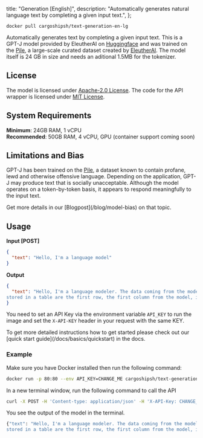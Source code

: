 
  title: "Generation [English]",
  description: "Automatically generates natural language text by completing a given input text.",
};

```
docker pull cargoshipsh/text-generation-en-lg
```

Automatically generates text by completing a given input text. This is a GPT-J model provided by EleutherAI on [Huggingface](EleutherAI/gpt-j-6B) and was trained on the [Pile](https://pile.eleuther.ai/), a large-scale curated dataset created by [EleutherAI](https://www.eleuther.ai/). The model itself is 24 GB in size and needs an aditional 1.5MB for the tokenizer.

## License

The model is licensed under [Apache-2.0 License](https://www.apache.org/licenses/LICENSE-2.0). The code for the API wrapper is licensed under [MIT License](https://opensource.org/license/mit/).

## System Requirements

**Minimum**: 24GB RAM, 1 vCPU<br/>
**Recommended**: 50GB RAM, 4 vCPU, GPU (container support coming soon)

## Limitations and Bias

GPT-J has been trained on the [Pile](https://pile.eleuther.ai/), a dataset known to contain profane, lewd and otherwise offensive language. Depending on the application, GPT-J may produce text that is socially unacceptable.
Although the model operates on a token-by-token basis, it appears to respond meaningfully to the input text.

<Callout type="note" title="Want to learn more about Bias?">
  Get more details in our [Blogpost](/blog/model-bias) on that topic.
</Callout>

## Usage

**Input [POST]**

```json
{
  "text": "Hello, I'm a language model"
}
```

**Output**

```json
{
  "text": "Hello, I'm a language modeler. The data coming from the model is the value of the model's function. For example, the values
stored in a table are the first row, the first column from the model, if any, and the"
}
```

You need to set an API Key via the environment variable `API_KEY` to run the image and set the `X-API-KEY` header in your request with the same KEY.

<Callout type="note" title="Need a more detailed setup guide?">
  To get more detailed instructions how to get started please check out our [quick start
  guide](/docs/basics/quickstart) in the docs.
</Callout>

### Example

Make sure you have Docker installed then run the following command:

```bash
docker run -p 80:80 --env API_KEY=CHANGE_ME cargoshipsh/text-generation-en-lg
```

In a new terminal window, run the following command to call the API

```bash
curl -X POST -H 'Content-type: application/json' -H 'X-API-Key: CHANGE_ME' --data '{"text": "Hello, I'm a language model"}' http://localhost:80
```

You see the output of the model in the terminal.

```bash
{"text": "Hello, I'm a language modeler. The data coming from the model is the value of the model's function. For example, the values
stored in a table are the first row, the first column from the model, if any, and the"}
```

<DiscordCTA />

